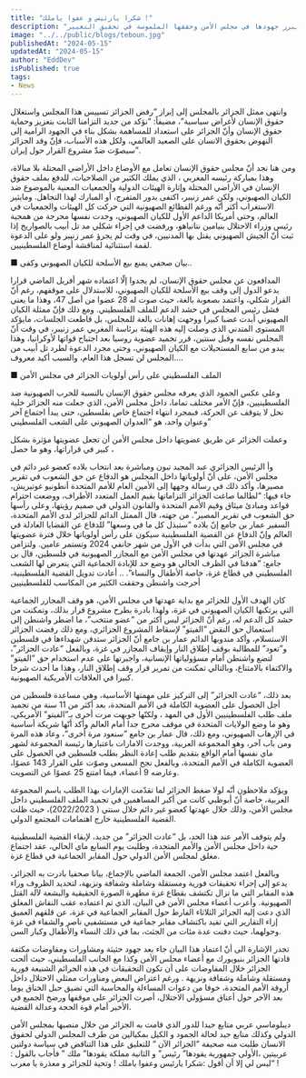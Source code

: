 ```yaml
---
title: "شكرا يارئيس و عفوا ياملك !"
description: "تقرير يسلط الضوء على دور الجزائر في الدفاع عن حقوق الإنسان والقضية الفلسطينية في المنظمات الدولية، ويبرز جهودها في مجلس الأمن وحققها الملموسة في تحقيق التغيير."
image: "../../public/blogs/teboun.jpg"
publishedAt: "2024-05-15"
updatedAt: "2024-05-15"
author: "EddDev"
isPublished: true
tags:
- News
---
```


وانتهى ممثل الجزائر بالمجلس إلى إبراز “رفض الجزائر تسييس هذا المجلس واستغلال حقوق الإنسان لأغراض سياسية”، مضيفاً: “نؤكد من جديد التزامنا الثابت بتعزيز وحماية حقوق الإنسان وأنّ الجزائر على استعداد للمساهمة بشكل بناء في الجهود الرامية إلى النهوض بحقوق الانسان على الصعيد العالمي، ولكل هذه الأسباب، فإنّ وفد الجزائر سيصوّت ضدّ مشروع القرار حول إيران”.

ومن هنا نجد أنّ مجلس حقوق الإنسان تعامل مع الأوضاع داخل الأراضي المحتلة بلا مبالاة، وهذا بمباركة رئيسه المغربي ، الذي يملك الكثير من الصلاحيات، للدفع بملف حقوق الإنسان في الأراضي المحتلة وإثارة الهيئات الدولية والجمعيات المعنية بالموضوع ضد الكيان الصهيوني، ولكن عمر زنيبر، اكتفى بدور المتفرج، أو المبارك لهذا التجاهل.
ومايثير الاستغراب أكثر أنّه ورغم الفظائع الصهيونية التي حركت كل الهيئات والجمعيات في العالم، وحتى أمريكا الداعم الأول للكيان الصهيوني، وجدت نفسها محرجة من همجية رئيس وزراء الاحتلال بنيامين نتانياهو، ورفضت في إجراء شكلي مد تل أبيب بالصواريخ إذا ثبت أنّ الجيش الصهيوني يقتل بها المدنيين، في وقت لم يجرؤ عمر زنيبر ولو على الدعوة لقمة استثنائية لمناقشة أوضاع الفلسطينيين.

■ بيان صحفي يمنع بيع الأسلحة للكيان الصهيوني وكفى..

المدافعون عن مجلس حقوق الإنسان، لم يجدوا إلّا اعتماده شهر أفريل الماضي قرارا يدعو الدول إلى وقف بيع الأسلحة للكيان الصهيوني، للاستدلال على موقفهم، رغم أنّ القرار شكلي، واعتمد بصعوبة بالغة، حيث صوت له 28 عضوا من أصل 47، وهذا ما يعني فشل رئيس المجلس في حشد الدعم للملف الفلسطيني.
ومع ذلك فإنّ ممثلة الكيان الصهيوني أبدت غضبا كبيرا ووجهت إهانات بالغة للمجلس، بل قاطعت الجلسات، مايؤكد المستوى المتدني الذي وصلت إليه هذه الهيئة برئاسة المغربي عمر زنيبر، في وقت أنّ المجلس نفسه وقبل سنتين، قرر تجميد عضوية روسيا بعد اجتياح قواتها لأوكرانيا، وهذا يبدو من سابع المستحيلات مع الكيان الصهيوني، وحتى مجرد الدعوة لطرد تل أبيب من المجلس لن تسجل هذا العام، والسبب أكيد معروف….

■ الملف الفلسطيني على رأس أولويات الجزائر في مجلس الأمن

وعلى عكس الجمود الذي يعرفه مجلس حقوق الإنسان بالنسبة للحرب الصهيونية ضد الفلسطينيين، فإنّ الأمر مختلف تماما، داخل مجلس الأمن، الذي جعلت منه الجزائر خلية نحل لا يتوقف عن الحركة، فبمجرد انتهاء اجتماع خاص بفلسطين، حتى يبدأ اجتماع آخر وعنوان واحد، هو “العدوان الصهيوني على الشعب الفلسطيني”

وعملت الجزائر عن طريق  عضويتها    داخل مجلس الأمن  أن تجعل عضويتها  مؤثرة بشكل كبير في قراراتها، وهو ما حصل ،

وأ  الرئيس الجزائري  عبد المجيد تبون ومباشرة بعد انتخاب بلاده كعضو غير دائم في مجلس الأمن،  على أنّ أولوياتها داخل المجلس هو الدفاع عن حق الشعوب في تقرير مصيرها، وأكد ذلك في رسالة وجهها إلى الأمين العام للأمم المتحدة أنطونيو غوتيريش، جاء فيها: “لطالما صاغت الجزائر التزاماتها بقيم العمل المتعدد الأطراف، ووضعت احترام قواعد ومبادئ ميثاق وقيم الأمم المتحدة والقانون الدولي في صميم رؤيتها، وعلى رأسها حق الشعوب في تقرير المصير”.
من جهته، قال الممثل الدائم للجزائر لدى الأمم المتحدة، السفير عمار بن جامع إنّ بلاده “ستبذل كل ما في وسعها” للدفاع عن القضايا العادلة في العالم وإنّ الدفاع عن القضية الفلسطينية سيكون على رأس أولوياتها خلال فترة عضويتها في مجلس الأمن التي بدأت في الأول من شهر جانفي 2024 وتستمر عامين.
ولتزامن مباشرة الجزائر عهدتها في مجلس الأمن مع المجازر الصهيونية في فلسطين، قال بن جامع: “هدفنا في الظرف الحالي هو وضع حد للإبادة الجماعية التي يتعرض لها الشعب الفلسطيني في قطاع غزة، خاصة الأطفال والنساء”.
.. أعادت تدويل القضية الفلسطينية، أحرجت واشنطن وحققت الكثير من المكاسب للفلسطينيين

كان الهدف الأول للجزائر مع بداية عهدتها في مجلس الأمن، هو وقف المجازر الجماعية التي يرتكبها الكيان الصهيوني في غزة، ولهذا بادرة بطرح مشروع قرار بذلك، وتمكنت من حشد كل الدعم له، رغم أنّ الجزائر ليس أكثر من “عضو منتخب”، ما اضطر واشنطن إلى استعمال حق النقض “الفيتو” لإسقاط المشروع الجزائري، ومع ذلك رفضت الجزائر الاستسلام، وأكد مندوبها الدائم عمار بن جامع أنّ الجزائر ستدفن شهداءها في فلسطين و”تعود” للمطالبة بوقف إطلاق النار وإيقاف المجازر في غزة، وبالفعل “عادت الجزائر”، لتضع واشنطن أمام مسؤولياتها الإنسانية، واجبرتها على عدم استخدام حق “الفيتو” والاكتفاء بالامتناع، وبالتالي تمكنت من تمرير قرار وقف إطلاق النار، وهذا ما أحدث شرخا كبيرا في العلاقات الأمريكية الصهيونية.

بعد ذلك، “عادت الجزائر” إلى التركيز على مهمتها الأساسية، وهي مساعدة فلسطين من أجل الحصول على العضوية الكاملة في الأمم المتحدة، بعد أكثر من 11 سنة من تجميد  ملف طلب الفلسطينيين الأول في المهد ، ولكنّها جوبهت مرت أخرى بـ”الفيتو” الأمريكي، وهو ما وضع الولايات المتحدة في موقف محرج جدا أمام العالم وأكد أنّها شريكة أساسية في الإرهاب الصهيوني، ومع ذلك، قال عمار بن جامع “سنعود مرة أخرى“، وعاد هذه المرة ومن باب آخر، وهو المجموعة العربية، ووجدت الامارات  باعتبارها رئيسة المجموعة لشهر ماي نفسها أمام الواقع  بتقديم طلب إعادة النظر بطلب فلسطين في الحصول على العضوية الكاملة في الأمم المتحدة، وبالفعل نجح المسعى وصوّت على القرار 143 عضوًا، وعارضه 9 أعضاء، فيما امتنع 25 عضوًا عن التصويت.

ويؤكد ملاحظون أنّه لولا ضغط الجزائر لما تقدّمت الإمارات بهذا الطلب باسم المجموعة العربية، خاصة أنّ أبوظبي كانت من أكبر المساهمين في تجميد الملف الفلسطيني داخل مجلس الأمن، وذلك خلال عهدتها كعضو غير دائم خلال سنتي ( 2022/2023)، حيث ظلت القضية الفلسطينية خارج اهتمامات المجتمع الدولي.

ولم يتوقف الأمر عند هذا الحد، بل “عادت الجزائر” من جديد، لإبقاء القضية الفلسطينية حية داخل مجلس الأمن والأمم المتحدة، وطلبت  يوم السابع ماي الحالي، عقد اجتماع مغلق لمجلس الأمن الدولي حول المقابر الجماعية في قطاع غزة.

وبالفعل اعتمد مجلس الأمن، الجمعة الماضي بالإجماع، بيانا صحفيا بادرت به الجزائر، يدعو إلى إجراء تحقيقات فورية ومستقلة وشاملة وشفافة ونزيهة، لتحديد الظروف وراء هذه المقابر التي ما تزال تكتشف بقطاع غزة مظهرة الصورة الحقيقية والبشعة لآلة القتل الصهيونية.
وأعرب أعضاء مجلس الأمن في البيان، الذي تم اعتماده عقب النقاش المغلق الذي دعت إليه الجزائر الثلاثاء الفارط حول المقابر الجماعية في غزة، عن قلقهم العميق إزاء التقارير التي تفيد باكتشاف مقابر جماعية في مستشفيي ناصر والشفاء في غزة وحولهما، حيث دفنت عدة مئات من الجثث، بما في ذلك النساء والأطفال وكبار السن.

تجدر الإشارة الى أنّ اعتماد هذا البيان جاء بعد جهود حثيثة ومشاورات ومفاوضات مكثفة قادتها الجزائر بنيويورك مع أعضاء مجلس الأمن وكذا مع الجانب الفلسطيني، حيث ألحت الجزائر خلال المفاوضات على أن تكون التحقيقات في هذه الجرائم الشنيعة فورية ومستقلة وشاملة وشفافة ونزيهة  .
ورغم اعتراض البعض ومناورات ممثلي الاحتلال داخل أروقة الأمم المتحدة، خوفا من دعوات المساءلة والمحاسبة التي تضيق حبل الخناق يوما بعد الآخر حول أعناق مسؤولي الاحتلال، أصرت الجزائر على موقفها ورضخ الجميع في الأخير أمام قوة الحجة وعدالة القضية.

ديبلوماسي عربي متابع جيدا للدور الذي قامت به الجزائر من خلال منصبها بمجلس الأمن الدولي وكذلك متابع جيد لحالة الجمود و الكيل بمكيالين من طرف المجلس الدولي لحقوق الانسان طلبت منه صحيفة “الجزائر الآن “ للتعليق على هذا التناقض في سياسة دولتين عربيتين ،الأولى جمهورية يقودها” رئيس” و الثانية مملكة يقودها” ملك ” فأجاب بالقول : “ليس لي إلا أن أقول :شكرا يارئيس وعفوا ياملك ! وتحية للجزائر و معذرة يا مغرب ! 